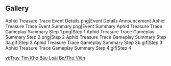 {{Event Tabs}}

==Gallery==
<gallery>
Aphid Treasure Trace Event Details.png|Event Details Announcement
Aphid Treasure Trace Event Summary.png|Event Summary
Aphid Treasure Trace Gameplay Summary Step 1.png|Step 1
Aphid Treasure Trace Gameplay Summary Step 2.png|Step 2
Aphid Treasure Trace Gameplay Summary Step 3a.gif|Step 3
Aphid Treasure Trace Gameplay Summary Step 3b.gif|Step 3
Aphid Treasure Trace Gameplay Summary Step 4.gif|Step 4
</gallery>

[[vi:Truy Tìm Kho Báu Loài Bọ/Thư Viện]]